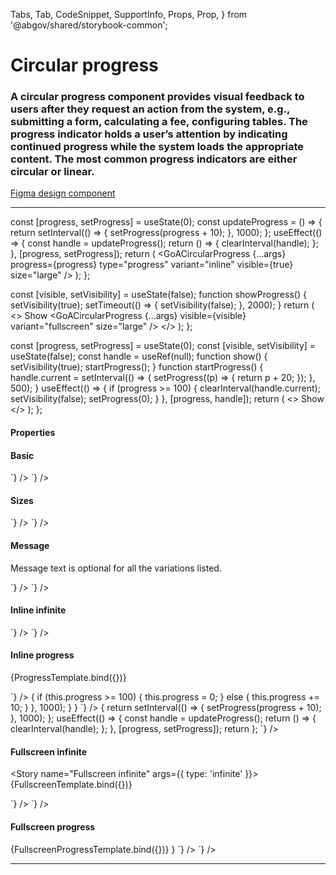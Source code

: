 
  Tabs,
  Tab,
  CodeSnippet,
  SupportInfo,
  Props,
  Prop,
} from '@abgov/shared/storybook-common';

<Meta title="Components/Circular Progress" />

# Circular progress

### A circular progress component provides visual feedback to users after they request an action from the system, e.g., submitting a form, calculating a fee, configuring tables. The progress indicator holds a user’s attention by indicating continued progress while the system loads the appropriate content. The most common progress indicators are either circular or linear.

[Figma design component](https://www.figma.com/file/3pb2IK8s2QUqWieH79KdN7/%E2%9D%96-Components-%7C-DDI?node-id=633%3A12563)

---

  const [progress, setProgress] = useState(0);
  const updateProgress = () => {
    return setInterval(() => {
      setProgress(progress + 10);
    }, 1000);
  };
  useEffect(() => {
    const handle = updateProgress();
    return () => {
      clearInterval(handle);
    };
  }, [progress, setProgress]);
  return (
    <GoACircularProgress
      {...args}
      progress={progress}
      type="progress"
      variant="inline"
      visible={true}
      size="large"
    />
  );
};

  const [visible, setVisibility] = useState(false);
  function showProgress() {
    setVisibility(true);
    setTimeout(() => {
      setVisibility(false);
    }, 2000);
  }
  return (
    <>
      <GoAButton type="primary" onClick={showProgress}>
        Show
      </GoAButton>
      <GoACircularProgress
        {...args}
        visible={visible}
        variant="fullscreen"
        size="large"
      />
    </>
  );
};

  const [progress, setProgress] = useState(0);
  const [visible, setVisibility] = useState(false);
  const handle = useRef(null);
  function show() {
    setVisibility(true);
    startProgress();
  }
  function startProgress() {
    handle.current = setInterval(() => {
      setProgress((p) => {
        return p + 20;
      });
    }, 500);
  }
  useEffect(() => {
    if (progress >= 100) {
      clearInterval(handle.current);
      setVisibility(false);
      setProgress(0);
    }
  }, [progress, handle]);
  return (
    <>
      <GoAButton type="primary" onClick={show}>
        Show
      </GoAButton>
      <GoACircularProgress
        visible={visible}
        variant="fullscreen"
        progress={progress}
        type="progress"
        size="large"
      />
    </>
  );
};

#### Properties

<Props>
  <Prop
    name="type"
    type="infinite | progress"
    required={true}
    description="The type of progress indicator"
  />
  <Prop
    name="variant"
    type="fullscreen | inline"
    required={true}
    description="The variant of progress indicator"
  />
  <Prop
    name="visible"
    type="boolean"
    required={true}
    description="Shows/hides the page loader, allowing for fade transition to be applied in each transition."
  />
  <Prop
    name="size"
    type="small | large"
    required={true}
    description="The size of progress indicator"
  />
  <Prop
    name="progress"
    type="number"
    defaultValue="0"
    description="The progress value"
  />
  <Prop
    name="message"
    type="string"
    defaultValue=""
    description="Text displayed under the circular spinner"
  />
</Props>

#### Basic

<Story name="Basic">
  <GoACircularProgress visible={true} />
</Story>

<Tabs>
  <Tab label="Web Component" hidden={true}>
    <CodeSnippet
      lang="html"
      code={`
      <goa-circular-progress type="infinite" variant="inline" size="small" visible />
    `}
    />
  </Tab>
  <Tab label="Angular">
    <CodeSnippet
      lang="html"
      code={`
      <goa-circular-progress type="infinite" variant="inline" size="small" visible></goa-circular-progress>
    `}
    />
  </Tab>
  <Tab label="React">
    <CodeSnippet
      lang="tsx"
      code={`
      <GoACircularProgress type="infinite" variant="inline" size="small" visible={true} />
    `}
    />
  </Tab>
</Tabs>

#### Sizes

<Story name="Sizes">
  <GoACircularProgress
    type="infinite"
    variant="inline"
    visible={true}
    message="Loading..."
    size="small"
  />
  <GoACircularProgress
    type="infinite"
    variant="inline"
    visible={true}
    message="Loading..."
    size="large"
  />
</Story>

<Tabs>
  <Tab label="Web Component" hidden={true}>
    <CodeSnippet
      lang="html"
      code={`
      <goa-circular-progress
        type="infinite"
        variant="inline"
        size="small"
        message="Loading..."
        visible />
      <goa-circular-progress
        type="infinite"
        variant="inline"
        size="large"
        message="Loading..."
        visible />
    `}
    />
  </Tab>
  <Tab label="Angular">
    <CodeSnippet
      lang="html"
      code={`
      <goa-circular-progress
        type="infinite"
        variant="inline"
        message="Loading..."
        size="small"
        visible>
      </goa-circular-progress>
      <goa-circular-progress
        type="infinite"
        variant="inline"
        message="Loading..."
        size="large"
        visible>
      </goa-circular-progress>
    `}
    />
  </Tab>
  <Tab label="React">
    <CodeSnippet
      lang="tsx"
      code={`
      <GoACircularProgress
        type="infinite"
        variant="inline"
        message="Loading..."
        size="small"
        visible={true}/>
      <GoACircularProgress
        type="infinite"
        variant="inline"
        message="Loading..."
        size="large"
        visible={true} />
    `}
    />
  </Tab>
</Tabs>

#### Message

Message text is optional for all the variations listed.

<Story name="Message">
  <GoACircularProgress
    type="infinite"
    variant="inline"
    visible={true}
    message="Loading..."
    size="large"
  />
</Story>

<Tabs>
  <Tab label="Web Component" hidden={true}>
    <CodeSnippet
      lang="html"
      code={`
      <goa-circular-progress
        type="infinite"
        variant="inline"
        size="large"
        message="Loading..."
        visible />
    `}
    />
  </Tab>
  <Tab label="Angular">
    <CodeSnippet
      lang="html"
      code={`
      <goa-circular-progress
        type="infinite"
        variant="inline"
        size="large"
        message="Loading..."
        visible>
      </goa-circular-progress>
    `}
    />
  </Tab>
  <Tab label="React">
    <CodeSnippet
      lang="tsx"
      code={`
      <GoACircularProgress
        type="infinite"
        variant="inline"
        size="large"
        message="Loading..."
        visible={true} />
    `}
    />
  </Tab>
</Tabs>

#### Inline infinite

<Story name="Inline infinite">
  <GoACircularProgress
    type="infinite"
    variant="inline"
    visible={true}
    size="large"
  />
</Story>

<Tabs>
  <Tab label="Web Component" hidden={true}>
    <CodeSnippet
      lang="html"
      code={`
      <goa-circular-progress type="infinite" variant="inline" size="large" visible />
    `}
    />
  </Tab>
  <Tab label="Angular">
    <CodeSnippet
      lang="html"
      code={`
      <goa-circular-progress
        type="infinite"
        variant="inline"
        size="large"
        visible>
      </goa-circular-progress>
    `}
    />
  </Tab>
  <Tab label="React">
    <CodeSnippet
      lang="tsx"
      code={`
      <GoACircularProgress type="infinite" variant="inline" size="large" visible={true} />
    `}
    />
  </Tab>
</Tabs>

#### Inline progress

<Story name="Inline progress">{ProgressTemplate.bind({})}</Story>

<Tabs>
  <Tab label="Web Component" hidden={true}>
    <CodeSnippet
      lang="html"
      code={`
      <goa-circular-progress id="progress" variant="inline" type="infinite" size="large" visible />
    `}
    />
    <CodeSnippet
      lang="js"
      code={`
      const el = document.getElementById('progress');
      setInterval(() => {
        let p = parseInt(el.getAttribute('progress'));
        p += 10;
        el.setAttribute('progress', p);
        if (p >= 100) {
          el.removeAttribute("visible");
        }
      }, 1000);
    `}
    />
  </Tab>
  <Tab label="Angular">
    <CodeSnippet
      lang="html"
      code={`
      <goa-circular-progress
        type="infinite"
        variant="inline"
        size="large"
        [progress]="progress"
        visible>
      </goa-circular-progress>
    `}
    />
    <CodeSnippet
      lang="ts"
      code={`
      export class SomeComponent implements OnInit {
        progress: number = 0;
        ngOnInit() {
          setInterval(() => {
            if (this.progress >= 100) {
              this.progress = 0;
            }
            else {
              this.progress += 10;
            }
          }, 1000);
        }
      }
    `}
    />

  </Tab>
  <Tab label="React">
    <CodeSnippet
      lang="tsx"
      code={`
        const [progress, setProgress] = useState(0);
        const updateProgress = () => {
          return setInterval(() => {
            setProgress(progress + 10);
          }, 1000);
        };
        useEffect(() => {
          const handle = updateProgress();
          return () => {
            clearInterval(handle);
          };
        }, [progress, setProgress]);
        return <GoACircularProgress type="infinite" progress={progress} variant="inline" size="large" visible={true} />
      };
    `}
    />
  </Tab>
</Tabs>

#### Fullscreen infinite

<Story name="Fullscreen infinite" args={{ type: 'infinite' }}>
  {FullscreenTemplate.bind({})}
</Story>

<Tabs>
  <Tab label="Web Component" hidden={true}>
    <CodeSnippet
      lang="html"
      code={`
      <goa-circular-progress variant="fullscreen" type="infinite" size="large" visible="true" />
    `}
    />
  </Tab>
  <Tab label="Angular">
    <CodeSnippet
      lang="html"
      code={`
      <goa-circular-progress variant="fullscreen" type="infinite" size="large" visible></goa-circular-progress>
    `}
    />
  </Tab>
  <Tab label="React">
    <CodeSnippet
      lang="tsx"
      code={`
      <GoACircularProgress variant="fullscreen" type="infinite" size="large" visible={true} />
    `}
    />
  </Tab>
</Tabs>

#### Fullscreen progress

<Story name="Fullscreen progress">
  {FullscreenProgressTemplate.bind({})} }
</Story>

<Tabs>
  <Tab label="Web Component" hidden={true}>
    <CodeSnippet
      lang="html"
      code={`
      <goa-circular-progress variant="fullscreen" type="progress" size="large" visible="true" />
    `}
    />
  </Tab>
  <Tab label="Angular">
    <CodeSnippet
      lang="html"
      code={`
      <goa-circular-progress variant="fullscreen" type="progress" size="large" visible></goa-circular-progress>
    `}
    />
  </Tab>
  <Tab label="React">
    <CodeSnippet
      lang="tsx"
      code={`
      <GoACircularProgress variant="fullscreen" type="progress" size="large" visible={true} />
    `}
    />
  </Tab>
</Tabs>

---

<SupportInfo />
